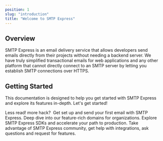 ```yaml
---
position: 1
slug: "introduction"
title: "Welcome to SMTP Express"
---
```



## Overview

SMTP Express is an email delivery service that allows developers send emails directly from their projects without needing a backend server. We have truly simplified transactional emails for web applications and any other platform that cannot directly connect to an SMTP server by letting you establish SMTP connections over HTTPS.

## Getting Started

This documentation is designed to help you get started with SMTP Express and explore its features in-depth. Let's get started!

<CardGroup cols={2}>
<Card title="Quick starts" icon="link" href="/documentation/quickstart">
  Less read! more hack?  Get set up and send your first email with SMTP Express.
</Card>
<Card title="Domains" icon="browser" href="/documentation/adding-a-domain">
  Deep dive into our feature-rich domains for organizations.
</Card>
<Card title="Dev tools" icon="square-code" href="/documentation/components/card-group">
  Explore SMTP Express SDKs and accelerate your path to production. 
</Card>
<Card title="Help" icon="link" href="https://discord.gg/DfAFqVgQY5">
  Take advantage of SMTP Express community, get help with integrations, ask questions and request for features.
</Card>
</CardGroup>